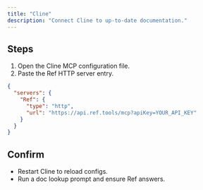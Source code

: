 ```yaml
---
title: "Cline"
description: "Connect Cline to up-to-date documentation."
---
```


## Steps

1. Open the Cline MCP configuration file.
2. Paste the Ref HTTP server entry.

```json
{
  "servers": {
    "Ref": {
      "type": "http",
      "url": "https://api.ref.tools/mcp?apiKey=YOUR_API_KEY"
    }
  }
}
```

## Confirm

- Restart Cline to reload configs.
- Run a doc lookup prompt and ensure Ref answers.
